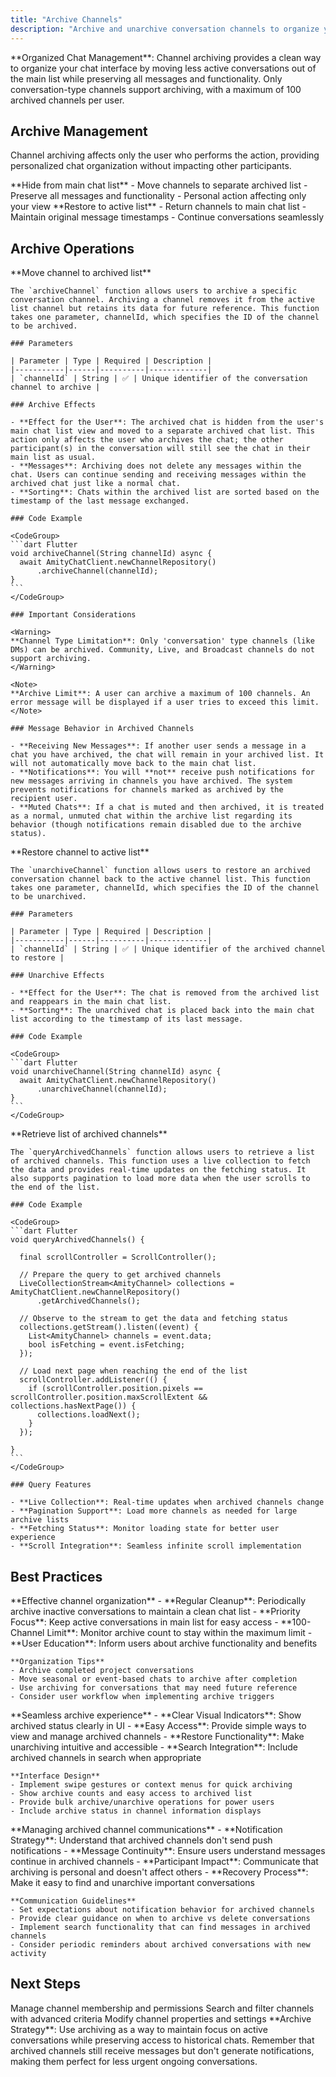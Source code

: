 ```yaml
---
title: "Archive Channels"
description: "Archive and unarchive conversation channels to organize your chat list while preserving message history and functionality"
---
```


<Info>
**Organized Chat Management**: Channel archiving provides a clean way to organize your chat interface by moving less active conversations out of the main list while preserving all messages and functionality. Only conversation-type channels support archiving, with a maximum of 100 archived channels per user.
</Info>

## Archive Management

Channel archiving affects only the user who performs the action, providing personalized chat organization without impacting other participants.

<CardGroup cols={2}>
  <Card title="Archive Channels" icon="box-archive">
    **Hide from main chat list**
    - Move channels to separate archived list
    - Preserve all messages and functionality
    - Personal action affecting only your view
  </Card>
  <Card title="Unarchive Channels" icon="box-open">
    **Restore to active list**
    - Return channels to main chat list
    - Maintain original message timestamps
    - Continue conversations seamlessly
  </Card>
</CardGroup>

## Archive Operations

<Tabs>
  <Tab title="Archive Channel">
    **Move channel to archived list**
    
    The `archiveChannel` function allows users to archive a specific conversation channel. Archiving a channel removes it from the active list channel but retains its data for future reference. This function takes one parameter, channelId, which specifies the ID of the channel to be archived.

    ### Parameters

    | Parameter | Type | Required | Description |
    |-----------|------|----------|-------------|
    | `channelId` | String | ✅ | Unique identifier of the conversation channel to archive |

    ### Archive Effects

    - **Effect for the User**: The archived chat is hidden from the user's main chat list view and moved to a separate archived chat list. This action only affects the user who archives the chat; the other participant(s) in the conversation will still see the chat in their main list as usual.
    - **Messages**: Archiving does not delete any messages within the chat. Users can continue sending and receiving messages within the archived chat just like a normal chat.
    - **Sorting**: Chats within the archived list are sorted based on the timestamp of the last message exchanged.

    ### Code Example

    <CodeGroup>
    ```dart Flutter
    void archiveChannel(String channelId) async {
      await AmityChatClient.newChannelRepository()
          .archiveChannel(channelId);
    }
    ```
    </CodeGroup>

    ### Important Considerations

    <Warning>
    **Channel Type Limitation**: Only 'conversation' type channels (like DMs) can be archived. Community, Live, and Broadcast channels do not support archiving.
    </Warning>

    <Note>
    **Archive Limit**: A user can archive a maximum of 100 channels. An error message will be displayed if a user tries to exceed this limit.
    </Note>

    ### Message Behavior in Archived Channels

    - **Receiving New Messages**: If another user sends a message in a chat you have archived, the chat will remain in your archived list. It will not automatically move back to the main chat list.
    - **Notifications**: You will **not** receive push notifications for new messages arriving in channels you have archived. The system prevents notifications for channels marked as archived by the recipient user.
    - **Muted Chats**: If a chat is muted and then archived, it is treated as a normal, unmuted chat within the archive list regarding its behavior (though notifications remain disabled due to the archive status).
  </Tab>

  <Tab title="Unarchive Channel">
    **Restore channel to active list**
    
    The `unarchiveChannel` function allows users to restore an archived conversation channel back to the active channel list. This function takes one parameter, channelId, which specifies the ID of the channel to be unarchived.

    ### Parameters

    | Parameter | Type | Required | Description |
    |-----------|------|----------|-------------|
    | `channelId` | String | ✅ | Unique identifier of the archived channel to restore |

    ### Unarchive Effects

    - **Effect for the User**: The chat is removed from the archived list and reappears in the main chat list.
    - **Sorting**: The unarchived chat is placed back into the main chat list according to the timestamp of its last message.

    ### Code Example

    <CodeGroup>
    ```dart Flutter
    void unarchiveChannel(String channelId) async {
      await AmityChatClient.newChannelRepository()
          .unarchiveChannel(channelId);
    }
    ```
    </CodeGroup>
  </Tab>

  <Tab title="Query Archived Channels">
    **Retrieve list of archived channels**
    
    The `queryArchivedChannels` function allows users to retrieve a list of archived channels. This function uses a live collection to fetch the data and provides real-time updates on the fetching status. It also supports pagination to load more data when the user scrolls to the end of the list.

    ### Code Example

    <CodeGroup>
    ```dart Flutter
    void queryArchivedChannels() {

      final scrollController = ScrollController();

      // Prepare the query to get archived channels
      LiveCollectionStream<AmityChannel> collections = AmityChatClient.newChannelRepository()
          .getArchivedChannels();
      
      // Observe to the stream to get the data and fetching status
      collections.getStream().listen((event) {
        List<AmityChannel> channels = event.data;
        bool isFetching = event.isFetching;
      });

      // Load next page when reaching the end of the list
      scrollController.addListener(() {
        if (scrollController.position.pixels == scrollController.position.maxScrollExtent && collections.hasNextPage()) {
          collections.loadNext();
        }
      });

    }
    ```
    </CodeGroup>

    ### Query Features

    - **Live Collection**: Real-time updates when archived channels change
    - **Pagination Support**: Load more channels as needed for large archive lists
    - **Fetching Status**: Monitor loading state for better user experience
    - **Scroll Integration**: Seamless infinite scroll implementation
  </Tab>
</Tabs>

## Best Practices

<AccordionGroup>
  <Accordion title="Archive Management Strategy" icon="folder">
    **Effective channel organization**
    - **Regular Cleanup**: Periodically archive inactive conversations to maintain a clean chat list
    - **Priority Focus**: Keep active conversations in main list for easy access
    - **100-Channel Limit**: Monitor archive count to stay within the maximum limit
    - **User Education**: Inform users about archive functionality and benefits

    **Organization Tips**
    - Archive completed project conversations
    - Move seasonal or event-based chats to archive after completion
    - Use archiving for conversations that may need future reference
    - Consider user workflow when implementing archive triggers
  </Accordion>

  <Accordion title="User Experience Considerations" icon="user">
    **Seamless archive experience**
    - **Clear Visual Indicators**: Show archived status clearly in UI
    - **Easy Access**: Provide simple ways to view and manage archived channels
    - **Restore Functionality**: Make unarchiving intuitive and accessible
    - **Search Integration**: Include archived channels in search when appropriate

    **Interface Design**
    - Implement swipe gestures or context menus for quick archiving
    - Show archive counts and easy access to archived list
    - Provide bulk archive/unarchive operations for power users
    - Include archive status in channel information displays
  </Accordion>

  <Accordion title="Notification & Communication" icon="bell">
    **Managing archived channel communications**
    - **Notification Strategy**: Understand that archived channels don't send push notifications
    - **Message Continuity**: Ensure users understand messages continue in archived channels
    - **Participant Impact**: Communicate that archiving is personal and doesn't affect others
    - **Recovery Process**: Make it easy to find and unarchive important conversations

    **Communication Guidelines**
    - Set expectations about notification behavior for archived channels
    - Provide clear guidance on when to archive vs delete conversations
    - Implement search functionality that can find messages in archived channels
    - Consider periodic reminders about archived conversations with new activity
  </Accordion>
</AccordionGroup>

## Next Steps

<CardGroup cols={3}>
  <Card title="Channel Members" href="../members/overview" icon="users">
    Manage channel membership and permissions
  </Card>
  <Card title="Query Channels" href="query-channels" icon="magnifying-glass">
    Search and filter channels with advanced criteria
  </Card>
  <Card title="Update Channels" href="update-channel" icon="pen">
    Modify channel properties and settings
  </Card>
</CardGroup>

<Tip>
**Archive Strategy**: Use archiving as a way to maintain focus on active conversations while preserving access to historical chats. Remember that archived channels still receive messages but don't generate notifications, making them perfect for less urgent ongoing conversations.
</Tip>
